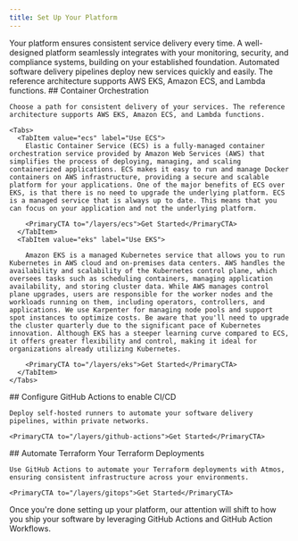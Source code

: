 ```yaml
---
title: Set Up Your Platform
---
```


<Intro>
  Your platform ensures consistent service delivery every time. A well-designed platform seamlessly integrates with your monitoring, security, and compliance systems, building on your established foundation. Automated software delivery pipelines deploy new services quickly and easily. The reference architecture supports AWS EKS, Amazon ECS, and Lambda functions.
</Intro>

<Steps>

  <Step>
    ## <StepNumber/> Container Orchestration

    Choose a path for consistent delivery of your services. The reference architecture supports AWS EKS, Amazon ECS, and Lambda functions.

    <Tabs>
      <TabItem value="ecs" label="Use ECS">
        Elastic Container Service (ECS) is a fully-managed container orchestration service provided by Amazon Web Services (AWS) that simplifies the process of deploying, managing, and scaling containerized applications. ECS makes it easy to run and manage Docker containers on AWS infrastructure, providing a secure and scalable platform for your applications. One of the major benefits of ECS over EKS, is that there is no need to upgrade the underlying platform. ECS is a managed service that is always up to date. This means that you can focus on your application and not the underlying platform.

        <PrimaryCTA to="/layers/ecs">Get Started</PrimaryCTA>
      </TabItem>
      <TabItem value="eks" label="Use EKS">

        Amazon EKS is a managed Kubernetes service that allows you to run Kubernetes in AWS cloud and on-premises data centers. AWS handles the availability and scalability of the Kubernetes control plane, which oversees tasks such as scheduling containers, managing application availability, and storing cluster data. While AWS manages control plane upgrades, users are responsible for the worker nodes and the workloads running on them, including operators, controllers, and applications. We use Karpenter for managing node pools and support spot instances to optimize costs. Be aware that you'll need to upgrade the cluster quarterly due to the significant pace of Kubernetes innovation. Although EKS has a steeper learning curve compared to ECS, it offers greater flexibility and control, making it ideal for organizations already utilizing Kubernetes.

        <PrimaryCTA to="/layers/eks">Get Started</PrimaryCTA>
      </TabItem>
    </Tabs>

  </Step>

  <Step>
    ## <StepNumber/> Configure GitHub Actions to enable CI/CD

    Deploy self-hosted runners to automate your software delivery pipelines, within private networks.

    <PrimaryCTA to="/layers/github-actions">Get Started</PrimaryCTA>
  </Step>

  <Step>
    ## <StepNumber/> Automate Terraform Your Terraform Deployments

    Use GitHub Actions to automate your Terraform deployments with Atmos, ensuring consistent infrastructure across your environments.

    <PrimaryCTA to="/layers/gitops">Get Started</PrimaryCTA>
  </Step>

</Steps>

Once you're done setting up your platform, our attention will shift to how you ship your software by leveraging GitHub Actions and GitHub Action Workflows.
